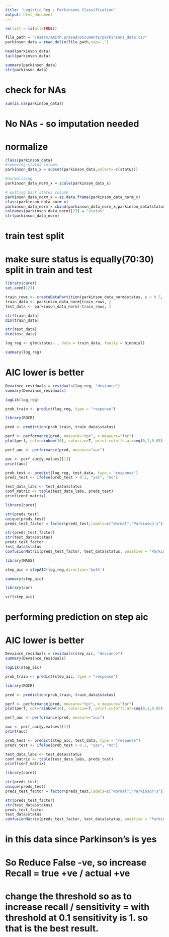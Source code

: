 ```yaml
---
title: 'Logistic Reg : Parkinsons Classification'
output: html_document
---
```


```r
rm(list = ls(all=TRUE))
```

```r
file_path = "/Users/amith.prasad/Documents/parkinsons_data.csv"
parkinson_data = read.delim(file_path,sep=',')
```

```r
head(parkinson_data)
tail(parkinson_data)
```
```r
summary(parkinson_data)
str(parkinson_data)
```

# check for NAs
```r
sum(is.na(parkinson_data))
```

# No NAs - so imputation needed

# normalize
```r
class(parkinson_data)
#removing status column
parkinson_data_x = subset(parkinson_data,select=-c(status))

#normalizing
parkinson_data_norm_x = scale(parkinson_data_x)

# putting back status column
parkinson_data_norm_x = as.data.frame(parkinson_data_norm_x)
class(parkinson_data_norm_x)
parkinson_data_norm = cbind(parkinson_data_norm_x,parkinson_data$status)
colnames(parkinson_data_norm)[23] = "status"
str(parkinson_data_norm)
```

# train test split
# make sure status is equally(70:30) split in train and test
```r
library(caret)
set.seed(123)

train_rows <- createDataPartition(parkinson_data_norm$status, p = 0.7, list = F)
train_data <- parkinson_data_norm[train_rows, ]
test_data <- parkinson_data_norm[-train_rows, ]

```

```r
str(train_data)
dim(train_data)
```

```r
str(test_data)
dim(test_data)
```

```r
log_reg <- glm(status~., data = train_data, family = binomial)
```
```r
summary(log_reg)
```

# AIC lower is better
```r
Devaince_residuals = residuals(log_reg, "deviance")
summary(Devaince_residuals)
```

```r
logLik(log_reg)
```

```r
prob_train <- predict(log_reg, type = "response")
```

```r
library(ROCR)

pred <- prediction(prob_train, train_data$status)

```

```r
perf <- performance(pred, measure="tpr", x.measure="fpr")
plot(perf, col=rainbow(10), colorize=T, print.cutoffs.at=seq(0,1,0.05))
```

```r
perf_auc <- performance(pred, measure="auc")

auc <- perf_auc@y.values[[1]]
print(auc)
```

```r
prob_test <- predict(log_reg, test_data, type = "response")
preds_test <- ifelse(prob_test > 0.1, "yes", "no")

```

```r
test_data_labs <- test_data$status
conf_matrix <- table(test_data_labs, preds_test)
print(conf_matrix)

```

```r
library(caret)

str(preds_test)
unique(preds_test)
preds_test_factor = factor(preds_test,labels=c("Normal","Parkinson's"))

str(preds_test_factor)
str(test_data$status)
preds_test_factor
test_data$status
confusionMatrix(preds_test_factor, test_data$status, positive = "Parkinson's")
```

```r
library(MASS)

step_aic = stepAIC(log_reg,direction='both')
```

```r
summary(step_aic)
```

```r
library(car)

vif(step_aic)
```


# performing prediction on step aic

# AIC lower is better
```r
Devaince_residuals = residuals(step_aic, "deviance")
summary(Devaince_residuals)
```

```r
logLik(step_aic)
```

```r
prob_train <- predict(step_aic, type = "response")
```

```r
library(ROCR)

pred <- prediction(prob_train, train_data$status)

```

```r
perf <- performance(pred, measure="tpr", x.measure="fpr")
plot(perf, col=rainbow(10), colorize=T, print.cutoffs.at=seq(0,1,0.05))
```

```r
perf_auc <- performance(pred, measure="auc")

auc <- perf_auc@y.values[[1]]
print(auc)
```

```r
prob_test <- predict(step_aic, test_data, type = "response")
preds_test <- ifelse(prob_test > 0.1, "yes", "no")

```

```r
test_data_labs <- test_data$status
conf_matrix <- table(test_data_labs, preds_test)
print(conf_matrix)
```

```r
library(caret)

str(preds_test)
unique(preds_test)
preds_test_factor = factor(preds_test,labels=c("Normal","Parkinson's"))

str(preds_test_factor)
str(test_data$status)
preds_test_factor
test_data$status
confusionMatrix(preds_test_factor, test_data$status, positive = "Parkinson's")
```

# in this data since Parkinson's is yes
# So Reduce False -ve, so increase Recall = true +ve / actual +ve

# change the threshold so as to increase recall / sensitivity = with threshold at 0.1 sensitivity is 1. so that is the best result.


